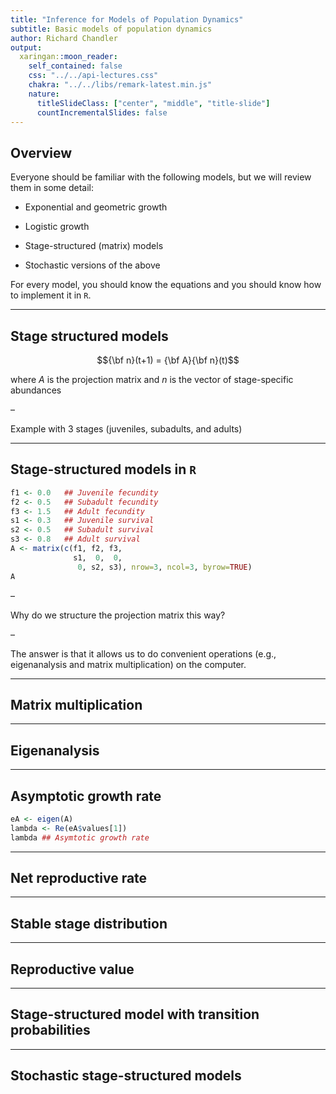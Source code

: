 ```yaml
---
title: "Inference for Models of Population Dynamics"
subtitle: Basic models of population dynamics
author: Richard Chandler
output:
  xaringan::moon_reader:
    self_contained: false
    css: "../../api-lectures.css"
    chakra: "../../libs/remark-latest.min.js"
    nature:
      titleSlideClass: ["center", "middle", "title-slide"]
      countIncrementalSlides: false
---
```



## Overview

Everyone should be familiar with the following models, but we will review them in some detail:

- Exponential and geometric growth

- Logistic growth

- Stage-structured (matrix) models

- Stochastic versions of the above


For every model, you should know the equations and you should know how to implement it in `R`.


---

## Stage structured models

$${\bf n}(t+1) = {\bf A}{\bf n}(t)$$

where $A$ is the projection matrix and $n$ is the vector of stage-specific abundances

--

Example with 3 stages (juveniles, subadults, and adults)


---

## Stage-structured models in `R`

```r
f1 <- 0.0   ## Juvenile fecundity
f2 <- 0.5   ## Subadult fecundity
f3 <- 1.5   ## Adult fecundity
s1 <- 0.3   ## Juvenile survival
s2 <- 0.5   ## Subadult survival
s3 <- 0.8   ## Adult survival
A <- matrix(c(f1, f2, f3,
              s1,  0,  0,
               0, s2, s3), nrow=3, ncol=3, byrow=TRUE)
A
```

-- 

Why do we structure the projection matrix this way?

--

The answer is that it allows us to do convenient operations (e.g., eigenanalysis and matrix multiplication) on the computer. 

---

## Matrix multiplication


---

## Eigenanalysis

---

## Asymptotic growth rate

```r
eA <- eigen(A)
lambda <- Re(eA$values[1])
lambda ## Asymtotic growth rate
```

---

## Net reproductive rate

---

## Stable stage distribution

---

## Reproductive value


---


## Stage-structured model with transition probabilities

---

## Stochastic stage-structured models


